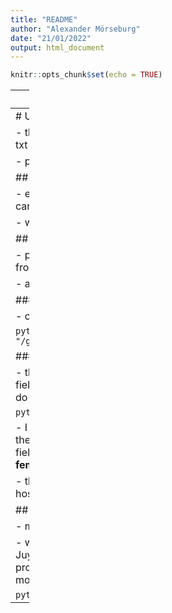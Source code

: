 ```yaml
---
title: "README"
author: "Alexander Mörseburg"
date: "21/01/2022"
output: html_document
---
```


```r
knitr::opts_chunk$set(echo = TRUE)
```

---
output:
  html_document: default
  pdf_document: default
---
# UKB RAP data extraction tutorial

- this is a quick tutorial building on work by the DNANexus Team on how to extract UKB phenotype data into a txt-like file

- please note that this is just a rough guide and there is ABSOLUTELY NO WARRANTY ;) 


## 1. Launch Jupyterlab app
- Click "Tools" --> JupyterLab --> "New JupyterLab"

- enter name of your environment, configuration: **Spark Cluster** and set priority to **High**, for instance type you can experiment a bit, smth like *mem1_hdd1_v2_x16* and one or two nodes should be fine

- wait a few min for your environment to start

## 2. Extract data inside Jupyterlab

- please see the notebook **command_files/extract_phenotypes_female_specific_facs.ipynb** and the video from the tutorial on 21/01/2022 for more details

- a few key steps

### 2.a Load in your notebook

- open an untitled notebook and enter the following command


```python
%%bash
dx download "/genetics_of_miscarriage/command_files/pheno_extraction/extract_phenotypes_miscarriage_genetics.ipynb"
```

### 2.b Read your phenotype in

- there are multiple ways of doing this, a way "native" to the script would be to create simple text files with the field numbers for UKB and one file per line, read into python for example as list (**mylist** in code below) and then do smth like (after functions under point 4 in notebook have been defined)

```python
%%bash
print(fields_for_field_id(mylist)) # test fct
```

- I have provided a 35k row text file **original_data/ukb_fields_rap_field_names_20211203.txt**, please extract the column *field_names_pyspark* with your software of choice and feed it into the notebook after uploading the field_names files to the project, code can be found under point 3 in notebook, just replace **fem_spec_facs_ukb_field_names_pyspark.txt** with your own file

- the second option should work reasonably well for most data types, but in some cases for example for the hospital data all arrays are in a single column, this is not accounted for in my original data

## 3. Export your phenotypes

- modify the last line of the notebook (see below) accordingly

- when you have exported your data to your project you can either a) refine the phenotype data using another Juypter nb session or b) download the data to your local machine for processing (you can always re-upload the processed data to the RAP, though there is a tension here between pragmatism and having everything in one mostly closed system for potential audits etc.)

```python
%%bash
dx upload output.tsv --dest your_project/.../output.tsv
```


- 

